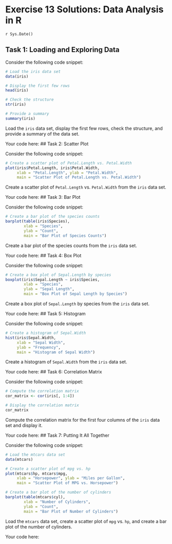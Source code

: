 # Exercise 13 Solutions: Data Analysis in R
`r Sys.Date()`


## Task 1: Loading and Exploring Data

Consider the following code snippet:

```r
# Load the iris data set
data(iris)

# Display the first few rows
head(iris)

# Check the structure
str(iris)

# Provide a summary
summary(iris)
```

Load the `iris` data set, display the first few rows, check the structure,
and provide a summary of the data set.

Your code here:
## Task 2: Scatter Plot

Consider the following code snippet:

```r
# Create a scatter plot of Petal.Length vs. Petal.Width
plot(iris$Petal.Length, iris$Petal.Width,
     xlab = "Petal.Length", ylab = "Petal.Width",
     main = "Scatter Plot of Petal.Length vs. Petal.Width")
```

Create a scatter plot of `Petal.Length` vs. `Petal.Width` from the `iris`
data set.

Your code here:
## Task 3: Bar Plot

Consider the following code snippet:

```r
# Create a bar plot of the species counts
barplot(table(iris$Species),
        xlab = "Species",
        ylab = "Count",
        main = "Bar Plot of Species Counts")
```

Create a bar plot of the species counts from the `iris` data set.

Your code here:
## Task 4: Box Plot

Consider the following code snippet:

```r
# Create a box plot of Sepal.Length by species
boxplot(iris$Sepal.Length ~ iris$Species,
        xlab = "Species",
        ylab = "Sepal Length",
        main = "Box Plot of Sepal Length by Species")
```

Create a box plot of `Sepal.Length` by species from the `iris` data set.

Your code here:
## Task 5: Histogram

Consider the following code snippet:

```r
# Create a histogram of Sepal.Width
hist(iris$Sepal.Width,
     xlab = "Sepal Width",
     ylab = "Frequency",
     main = "Histogram of Sepal Width")
```

Create a histogram of `Sepal.Width` from the `iris` data set.

Your code here:
## Task 6: Correlation Matrix

Consider the following code snippet:

```r
# Compute the correlation matrix
cor_matrix <- cor(iris[, 1:4])

# Display the correlation matrix
cor_matrix
```

Compute the correlation matrix for the first four columns of the `iris` data
set and display it.

Your code here:
## Task 7: Putting It All Together

Consider the following code snippet:

```r
# Load the mtcars data set
data(mtcars)

# Create a scatter plot of mpg vs. hp
plot(mtcars$hp, mtcars$mpg,
     xlab = "Horsepower", ylab = "Miles per Gallon",
     main = "Scatter Plot of MPG vs. Horsepower")

# Create a bar plot of the number of cylinders
barplot(table(mtcars$cyl),
        xlab = "Number of Cylinders",
        ylab = "Count",
        main = "Bar Plot of Number of Cylinders")
```

Load the `mtcars` data set, create a scatter plot of `mpg` vs. `hp`, and
create a bar plot of the number of cylinders.

Your code here:
